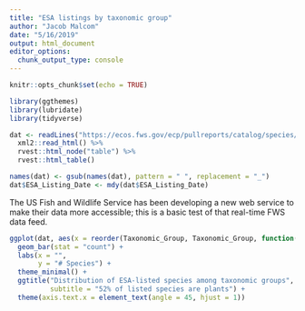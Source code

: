 ```yaml
---
title: "ESA listings by taxonomic group"
author: "Jacob Malcom"
date: "5/16/2019"
output: html_document
editor_options: 
  chunk_output_type: console
---
```


```r
knitr::opts_chunk$set(echo = TRUE)

library(ggthemes)
library(lubridate)
library(tidyverse)

dat <- readLines("https://ecos.fws.gov/ecp/pullreports/catalog/species/report/species/export?format=htmltable&distinct=true&columns=%2Fspecies%40cn%2Csn%2Cstatus%2Cdesc%2Clisting_date%2Ccountry%3B%2Fspecies%2Ftaxonomy%40group%3B%2Fspecies%2Ffws_office%40name&sort=%2Fspecies%40sn%20asc%3B%2Fspecies%40status%20asc%3B%2Fspecies%40country%20desc&filter=%2Fspecies%40status_category%20in%20(%27Listed%27)&filter=%2Fspecies%40country%20!%3D%20%27Foreign%27") %>%
  xml2::read_html() %>%
  rvest::html_node("table") %>%
  rvest::html_table()

names(dat) <- gsub(names(dat), pattern = " ", replacement = "_")
dat$ESA_Listing_Date <- mdy(dat$ESA_Listing_Date)
```

The US Fish and Wildlife Service has been developing a new web service to make their data more accessible; this is a basic test of that real-time FWS data feed.

```r
ggplot(dat, aes(x = reorder(Taxonomic_Group, Taxonomic_Group, function(x) -length(x)))) +
  geom_bar(stat = "count") + 
  labs(x = "",
       y = "# Species") +
  theme_minimal() +
  ggtitle("Distribution of ESA-listed species among taxonomic groups", 
          subtitle = "52% of listed species are plants") +
  theme(axis.text.x = element_text(angle = 45, hjust = 1))
```
